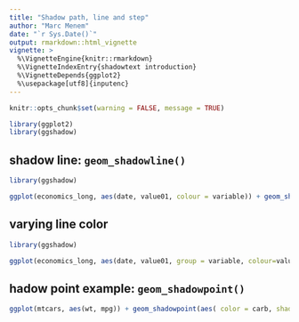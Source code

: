 ```yaml
---
title: "Shadow path, line and step"
author: "Marc Menem"
date: "`r Sys.Date()`"
output: rmarkdown::html_vignette
vignette: >
  %\VignetteEngine{knitr::rmarkdown}
  %\VignetteIndexEntry{shadowtext introduction}
  %\VignetteDepends{ggplot2}
  %\usepackage[utf8]{inputenc}
---
```




```r
knitr::opts_chunk$set(warning = FALSE, message = TRUE)

library(ggplot2)
library(ggshadow)
```



## shadow line: `geom_shadowline()` 


```r
library(ggshadow)

ggplot(economics_long, aes(date, value01, colour = variable)) + geom_shadowline()

```

## varying line color

```r
library(ggshadow)

ggplot(economics_long, aes(date, value01, group = variable, colour=value01)) + geom_shadowline()

```

## hadow point example: `geom_shadowpoint()` 

```r
ggplot(mtcars, aes(wt, mpg)) + geom_shadowpoint(aes( color = carb, shadowcolour = ifelse(vs == 1, 'red', 'blue') ))

```



